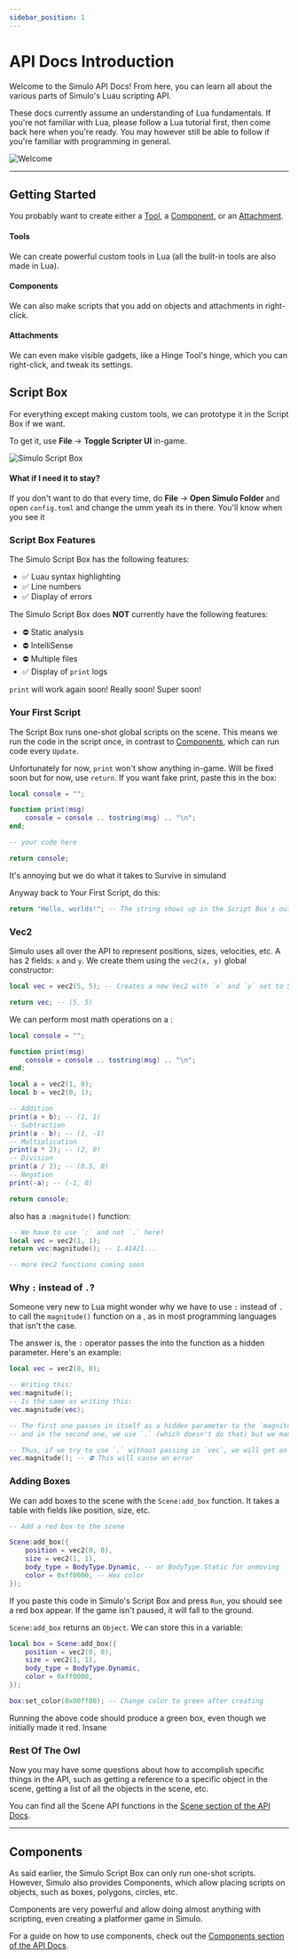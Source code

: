 ```yaml
---
sidebar_position: 1
---
```



# API Docs Introduction

Welcome to the Simulo API Docs! From here, you can learn all about the various parts of Simulo's Luau scripting API.

These docs currently assume an understanding of Lua fundamentals. If you're not familiar with Lua, please follow a Lua tutorial first, then come back here when you're ready. You may however still be able to follow if you're familiar with programming in general.

![Welcome](./img/welcome.png)

---

## Getting Started

You probably want to create either a [Tool](/api/tools), a [Component](/api/Component), or an [Attachment](/api/Attachment).

#### Tools
We can create powerful custom tools in Lua (all the built-in tools are also made in Lua).

#### Components
We can also make scripts that you add on objects and attachments in right-click.

#### Attachments
We can even make visible gadgets, like a Hinge Tool's hinge, which you can right-click, and tweak its settings.

## Script Box

For everything except making custom tools, we can prototype it in the Script Box if we want.

To get it, use **File** → **Toggle Scripter UI** in-game.

![Simulo Script Box](./img/script_box.png)

#### What if I need it to stay?
If you don't want to do that every time, do **File** → **Open Simulo Folder** and open `config.toml` and change the umm yeah its in there. You'll know when you see it

### Script Box Features

The Simulo Script Box has the following features:

-   ✅ Luau syntax highlighting
-   ✅ Line numbers
-   ✅ Display of errors

The Simulo Script Box does **NOT** currently have the following features:

-   ⛔ Static analysis
-   ⛔ IntelliSense
-   ⛔ Multiple files
-   ✅ Display of `print` logs

`print` will work again soon! Really soon! Super soon!

### Your First Script

The Script Box runs one-shot global scripts on the scene. This means we run the code in the script once, in contrast to [Components](#components), which can run code every `Update`.

Unfortunately for now, `print` won't show anything in-game. Will be fixed soon but for now, use `return`. If you want fake print, paste this in the box:
```lua
local console = "";

function print(msg)
    console = console .. tostring(msg) .. "\n";
end;

-- your code here

return console;
```

It's annoying but we do what it takes to Survive in simuland

Anyway back to Your First Script, do this:
```lua
return "Hello, worlds!"; -- The string shows up in the Script Box's output
```

### Vec2

Simulo uses <Type name="vec2" /> all over the API to represent positions, sizes, velocities, etc. A <Type name="vec2" /> has 2 fields: `x` and `y`. We create them using the `vec2(x, y)` global constructor:

```lua
local vec = vec2(5, 5); -- Creates a new Vec2 with `x` and `y` set to 5

return vec; -- (5, 5)
```

We can perform most math operations on a <Type name="vec2" />:

```lua
local console = "";

function print(msg)
    console = console .. tostring(msg) .. "\n";
end;

local a = vec2(1, 0);
local b = vec2(0, 1);

-- Addition
print(a + b); -- (1, 1)
-- Subtraction
print(a - b); -- (1, -1)
-- Multiplication
print(a * 2); -- (2, 0)
-- Division
print(a / 2); -- (0.5, 0)
-- Negation
print(-a); -- (-1, 0)

return console;
```

<Type name="vec2" /> also has a `:magnitude()` function:

```lua
-- We have to use `:` and not `.` here!
local vec = vec2(1, 1);
return vec:magnitude(); -- 1.41421...

-- more Vec2 functions coming soon
```

### Why `:` instead of `.`?

Someone very new to Lua might wonder why we have to use `:` instead of `.` to call the `magnitude()` function on a <Type name="vec2" />, as in most programming languages that isn't the case.

The answer is, the `:` operator passes the <Type name="vec2" /> into the function as a hidden parameter. Here's an example:

```lua
local vec = vec2(0, 0);

-- Writing this:
vec:magnitude();
-- Is the same as writing this:
vec.magnitude(vec);

-- The first one passes in itself as a hidden parameter to the `magnitude` function,
-- and in the second one, we use `.` (which doesn't do that) but we manually pass in `vec`.

-- Thus, if we try to use `.` without passing in `vec`, we will get an error.
vec.magnitude(); -- ⛔ This will cause an error
```

### Adding Boxes

We can add boxes to the scene with the `Scene:add_box` function. It takes a table with fields like position, size, etc.

```lua
-- Add a red box to the scene

Scene:add_box({
    position = vec2(0, 0),
    size = vec2(1, 1),
    body_type = BodyType.Dynamic, -- or BodyType.Static for unmoving
    color = 0xff0000, -- Hex color
});
```

If you paste this code in Simulo's Script Box and press `Run`, you should see a red box appear. If the game isn't paused, it will fall to the ground.

`Scene:add_box` returns an `Object`. We can store this in a variable:

```lua
local box = Scene:add_box({
    position = vec2(0, 0),
    size = vec2(1, 1),
    body_type = BodyType.Dynamic,
    color = 0xff0000,
});

box:set_color(0x00ff00); -- Change color to green after creating
```

Running the above code should produce a green box, even though we initially made it red. Insane

### Rest Of The Owl

Now you may have some questions about how to accomplish specific things in the API, such as getting a reference to a specific object in the scene, getting a list of all the objects in the scene, etc.

You can find all the Scene API functions in the [Scene section of the API Docs](../scene/).

---

## Components

As said earlier, the Simulo Script Box can only run one-shot scripts. However, Simulo also provides Components, which allow placing scripts on objects, such as boxes, polygons, circles, etc.

Components are very powerful and allow doing almost anything with scripting, even creating a platformer game in Simulo.

For a guide on how to use components, check out the [Components section of the API Docs](../components/).
